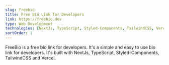 ```yaml
---
slug: freebio
title: Free Bio Link for Developers
link: https://freebio.dev
type: Web Development
technologies: [NextJs, TypeScript, Styled-Components, TailwindCSS, Vercel]
sortOrder: 1
---
```


FreeBio is a free bio link for developers. It's a simple and easy to use bio link for developers.
It's built with NextJs, TypeScript, Styled-Components, TailwindCSS and Vercel.
